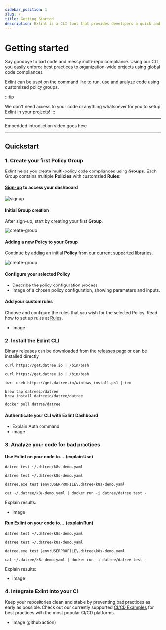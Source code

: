 ```yaml
---
sidebar_position: 1
slug: /
title: Getting Started
description: Exlint is a CLI tool that provides developers a quick and efficient application of multiple coding rule policies in multiple projects
---
```



# Getting started

Say goodbye to bad code and messy multi-repo compliance.
Using our CLI, you easily enforce best practices to organization-wide projects using global code compliances.

Exlint can be used on the command line to run, use and analyze code using customized policy groups.

:::tip

We don't need access to your code or anything whatsoever for you to setup Exlint in your projects!
:::

---

Embedded introduction video goes here

---

## Quickstart

### 1. Create your first Policy Group

Exlint helps you create multi-policy code compliances using **Groups**. Each Group contains multiple **Policies** with customzied **Rules**:&#x20;

#### [Sign-up](app.exlint.io) to access your dashboard

<div style={{ display: 'flex', justifyContent: 'center', alignItems: 'center' }}>
	<img src="/img/signup.png" alt="signup" className={styles.image} style={{ maxWidth: '300px' }} />
</div>

#### Initial Group creation

After sign-up, start by creating your first **Group**.

<div style={{ display: 'flex', justifyContent: 'center', alignItems: 'center' }}>
	<img
		src="/img/createGroup.png"
		alt="create-group"
		className={styles.image}
		style={{ maxWidth: '600px' }}
	/>
</div>

#### Adding a new Policy to your Group

Continue by adding an initial **Policy** from our current [supported libraries](/supported-libraries).

<div style={{ display: 'flex', justifyContent: 'center', alignItems: 'center' }}>
	<img
		src="/img/policySelection.png"
		alt="create-group"
		className={styles.image}
		style={{ maxWidth: '600px' }}
	/>
</div>

#### Configure your selected Policy

-   Describe the policy configuration process
-   Image of a chosen policy configuration, showing parameters and inputs.

#### Add your custom rules

Choose and configure the rules that you wish for the selected Policy. Read how to set up rules at [Rules](/Rules).

-   Image

### 2. Install the Exlint CLI

Binary releases can be downloaded from the [releases page](https://github.com/Exlint/CLI/releases) or can be installed directly

<Tabs>
  <TabItem value='Linux' label='Linux' default>

    curl https://get.datree.io | /bin/bash

  </TabItem>
  <TabItem value='MacOS' label='MacOS'>

    curl https://get.datree.io | /bin/bash

  </TabItem>
  <TabItem value='Windows (PowerShell)' label='Windows (PowerShell)'>

    iwr -useb https://get.datree.io/windows_install.ps1 | iex

  </TabItem>
  <TabItem value='Homebrew' label='Homebrew'>

    brew tap datreeio/datree
    brew install datreeio/datree/datree

  </TabItem>
  <TabItem value='Docker' label='Docker'>

    docker pull datree/datree

  </TabItem>
</Tabs>

#### Authenticate your CLI with Exlint Dashboard

-   Explain Auth command
-   image

### 3. Analyze your code for bad practices

#### Use Exlint on your code to....(explain Use)

<Tabs>
  <TabItem value='Linux' label='Linux' default>

    datree test ~/.datree/k8s-demo.yaml

  </TabItem>
  <TabItem value='MacOS' label='MacOS'>

    datree test ~/.datree/k8s-demo.yaml

  </TabItem>
  <TabItem value='Windows (PowerShell)' label='Windows (PowerShell)'>

    datree.exe test $env:USERPROFILE\.datree\k8s-demo.yaml

  </TabItem>
  <TabItem value='Docker' label='Docker'>

    cat ~/.datree/k8s-demo.yaml | docker run -i datree/datree test -

  </TabItem>
</Tabs>

Explain results:

-   Image

#### Run Exlint on your code to....(explain Run)

<Tabs>
  <TabItem value='Linux' label='Linux' default>

    datree test ~/.datree/k8s-demo.yaml

  </TabItem>
  <TabItem value='MacOS' label='MacOS'>

    datree test ~/.datree/k8s-demo.yaml

  </TabItem>
  <TabItem value='Windows (PowerShell)' label='Windows (PowerShell)'>

    datree.exe test $env:USERPROFILE\.datree\k8s-demo.yaml

  </TabItem>
  <TabItem value='Docker' label='Docker'>

    cat ~/.datree/k8s-demo.yaml | docker run -i datree/datree test -

  </TabItem>
</Tabs>

Explain results:

-   image

### 4. Integrate Exlint into your CI&#x20;

Keep your repositories clean and stable by preventing bad practices as early as possible.
Check out our currently supported [CI/CD Examples](/cicd-examples/github-action) for best practices with the most popular CI/CD platforms.

-   Image (github action)
